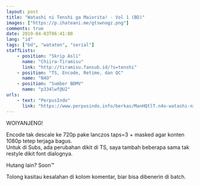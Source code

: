 ```yaml
---
layout: post
title: "Watashi ni Tenshi ga Maiorita! - Vol 1 (BD)"
images: ["https://p.ihateani.me/gtswnogz.png"]
comments: true
date: 2019-04-03T06:41:00
lang: "id"
tags: ["bd", "wataten", "serial"]
staffLists:
    - position: "Skrip Asli"
      name: "Chiira-Tiramisu"
      link: "http://tiramisu.fansub.id/?s=tenshi"
    - position: "TS, Encode, Retime, dan QC"
      name: "N4O"
    - position: "Sumber BDMV"
      name: "p334lwf@U2"
urls:
    - text: "PerpusIndo"
      link: "https://www.perpusindo.info/berkas/ManHQtlT.n4o-watashi-ni-tenshi-ga-maiorita-vol-1-bd-720p"
---
```


WOIYANJENG!

Encode tak descale ke 720p pake lanczos taps=3 + masked agar konten 1080p tetep terjaga bagus.<br />
Untuk di Subs, ada perubahan dikit di TS, saya tambah beberapa sama tak restyle dikit font dialognya.

Hutang lain? Soon™

Tolong kasitau kesalahan di kolom komentar, biar bisa dibenerin di batch.

